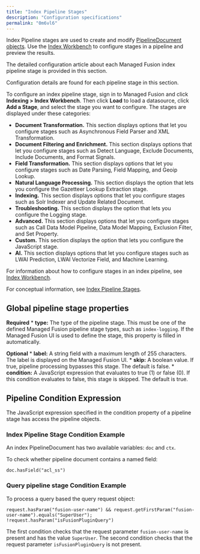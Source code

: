 ```yaml
---
title: "Index Pipeline Stages"
description: "Configuration specifications"
permalink: "0m6vl6"
---
```


Index Pipeline stages are used to create and modify [PipelineDocument objects](/fusion-pipeline-javadocs/5.9/com/lucidworks/apollo/common/pipeline/pipelinedocument). Use the [Index Workbench](/managed-fusion/5.9/g4oud0/index-workbench) to configure stages in a pipeline and preview the results.

The detailed configuration article about each Managed Fusion index pipeline stage is provided in this section.

Configuration details are found for each pipeline stage in this section.

To configure an index pipeline stage, sign in to Managed Fusion and click **Indexing > Index Workbench**. Then click **Load** to load a datasource, click **Add a Stage**, and select the stage you want to configure. The stages are displayed under these categories:

* **Document Transformation.** This section displays options that let you configure stages such as Asynchronous Field Parser and XML Transformation.
* **Document Filtering and Enrichment.** This section displays options that let you configure stages such as Detect Language, Exclude Documents, Include Documents, and Format Signals.
* **Field Transformation.** This section displays options that let you configure stages such as Date Parsing, Field Mapping, and Geoip Lookup.
* **Natural Language Processing.** This section displays the option that lets you configure the Gazetteer Lookup Extraction stage.
* **Indexing.** This section displays options that let you configure stages such as Solr Indexer and Update Related Document.
* **Troubleshooting.** This section displays the option that lets you configure the Logging stage.
* **Advanced.** This section displays options that let you configure stages such as Call Data Model Pipeline, Data Model Mapping, Exclusion Filter, and Set Property.
* **Custom.** This section displays the option that lets you configure the JavaScript stage.
* **AI.** This section displays options that let you configure stages such as LWAI Prediction, LWAI Vectorize Field, and Machine Learning.

For information about how to configure stages in an index pipeline, see [Index Workbench](/managed-fusion/5.9/g4oud0/index-workbench).

For conceptual information, see [Index Pipeline Stages](/managed-fusion/5.9/50yh1o/index-pipeline-stages).

## Global pipeline stage properties

**Required**
        * **type:** The type of the pipeline stage. This must be one of the defined Managed Fusion pipeline stage types, such as `index-logging`. If the Managed Fusion UI is used to define the stage, this property is filled in automatically.

**Optional**
        * **label:** A string field with a maximum length of 255 characters. The label is displayed on the Managed Fusion UI.
        * **skip:** A boolean value. If true, pipeline processing bypasses this stage. The default is false.
        * **condition:** A JavaScript expression that evaluates to true (1) or false (0). If this condition evaluates to false, this stage is skipped. The default is true.

## Pipeline Condition Expression

The JavaScript expression specified in the condition property of a pipeline stage has access the pipeline objects.

### Index Pipeline Stage Condition Example

An index PipelineDocument has two available variables: `doc` and `ctx`.

To check whether pipeline document contains a named field:

```
doc.hasField("acl_ss")
```

### Query pipeline stage Condition Example

To process a query based the query request object:

```
request.hasParam("fusion-user-name") && request.getFirstParam("fusion-user-name").equals("SuperUser");
!request.hasParam("isFusionPluginQuery")
```

The first condition checks that the request parameter `fusion-user-name` is present and has the value `SuperUser`. The second condition checks that the request parameter `isFusionPluginQuery` is not present.